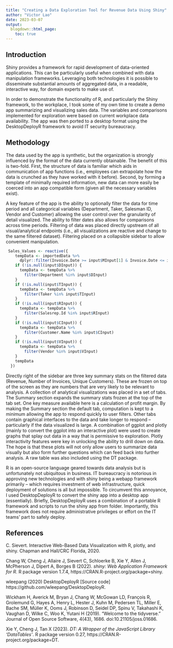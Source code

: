 ```yaml
---
title: "Creating a Data Exploration Tool for Revenue Data Using Shiny"
author: "Victor Lao"
date: 2023-03-07
output: 
  blogdown::html_page:
    toc: true
---
```


## Introduction

Shiny provides a framework for rapid development of data-oriented applications. This can be particularly useful when combined with data manipulation frameworks. Leveraging both technologies it is possible to disseminate substantial amounts of aggregated data, in a readable, interactive way, for domain experts to make use of. 

In order to demonstrate the functionality of R, and particularly the Shiny framework, to the workplace, I took some of my own time to create a demo app summarizing and visualizing sales data. The variables and comparisons implemented for exploration were based on current workplace data availability. The app was then ported to a desktop format using the DesktopDeployR framework to avoid IT security bureaucracy. 


## Methodology

The data used by the app is synthetic, but the organization is strongly influenced by the format of the data currently obtainable. The benefit of this is two-fold. First, the structure of data is familiar which aids in communication of app functions (i.e., employees can extrapolate how the data is crunched as they have worked with it before). Second, by forming a template of minimally required information, new data can more easily be coerced into an app compatible form (given all the necessary variables exist).

A key feature of the app is the ability to optionally filter the data for time period and all categorical variables (Department, Taker, Salesman ID, Vendor and Customer) allowing the user control over the granularity of detail visualized. The ability to filter dates also allows for comparisons across time periods. Filtering of data was placed directly upstream of all visual/analytical endpoints (i.e., all visualizations are reactive and change to the same filtered dataset). Filtering placed on a collapsible sidebar to allow convenient manipulation.

```r
 Sales_Values <- reactive({
    tempData <- importedData %>%
      dplyr::filter(Invoice.Date >= input$MInput[1] & Invoice.Date <= input$MInput[2])
    if (!is.null(input$DInput)) {
      tempData <- tempData %>%
        filter(Department %in% input$DInput)
    }
    if (!is.null(input$TInput)) {
      tempData <- tempData %>%
        filter(Taker %in% input$TInput)
    }
    if (!is.null(input$RInput)) {
      tempData <- tempData %>%
        filter(Salesrep.Id %in% input$RInput)
    }
    if (!is.null(input$CInput)) {
      tempData <- tempData %>%
        filter(Customer.Name %in% input$CInput)
    }
    if (!is.null(input$VInput)) {
      tempData <- tempData %>%
        filter(Vendor %in% input$VInput)
    }
    tempData
  })
```

Directly right of the sidebar are three key summary stats on the filtered data (Revenue, Number of Invoices, Unique Customers). These are frozen on top of the screen as they are numbers that are very likely to be relevant to analysis. 
A collection of analytical visualizations was placed in a set of tabs. The Summary section expands the summary stats frozen at the top of the tab set. One key measure available here is a calculation of profit margin. By making the Summary section the default tab, computation is kept to a minimum allowing the app to respond quickly to user filters. Other tabs contain graphical interfaces to the data and take longer to respond – particularly if the data visualized is large. 
A combination of ggplot and plotly (mainly to convert the ggplot into an interactive plot) were used to create graphs that splay out data in a way that is permissive to exploration. Plotly interactivity features were key in unlocking the ability to drill down on data. The hope is that these plots will not only allow users to summarize data visually but also form further questions which can feed back into further analysis. A raw table was also included using the DT package.

R is an open-source language geared towards data analysis but is unfortunately not ubiquitous in business. IT bureaucracy is notorious in approving new technologies and with shiny being a webapp framework primarily – which requires investment of web infrastructure, quick deployment of solutions is all but impossible. To circumvent this annoyance, I used DesktopDeployR to convert the shiny app into a desktop app (essentially). Briefly, DesktopDeployR uses a combination of a portable R framework and scripts to run the shiny app from folder. Importantly, this framework does not require administrative privileges or effort on the IT teams’ part to safely deploy. 

## References

C. Sievert. Interactive Web-Based Data Visualization with R, plotly, and shiny. Chapman and Hall/CRC Florida, 2020.

Chang W, Cheng J, Allaire J, Sievert C, Schloerke B, Xie Y, Allen J, McPherson J, Dipert A, Borges B (2022). _shiny: Web Application Framework for R_. R package version 1.7.4, https://CRAN.R-project.org/package=shiny.

wleepang (2020) DesktopDeployR [Source code] https://github.com/wleepang/DesktopDeployR.

Wickham H, Averick M, Bryan J, Chang W, McGowan LD, François R, Grolemund G, Hayes A, Henry L, Hester J, Kuhn M, Pedersen TL, Miller E, Bache SM, Müller K, Ooms J, Robinson D, Seidel DP, Spinu V, Takahashi K, Vaughan D, Wilke C, Woo K, Yutani H (2019). “Welcome to the tidyverse.” Journal of Open Source Software, 4(43), 1686. doi:10.21105/joss.01686.

Xie Y, Cheng J, Tan X (2023). _DT: A Wrapper of the JavaScript Library 'DataTables'_. R package version 0.27, https://CRAN.R-project.org/package=DT.
